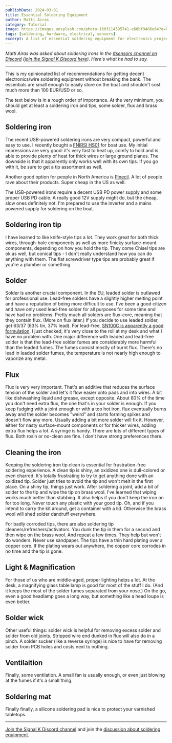 ```yaml
---
publishDate: 2024-03-01
title: Essential Soldering Equipment
author: Matti Airas
category: Tutorial
image: https://images.unsplash.com/photo-1603114595741-e60bf9486e04?q=80&w=2940&auto=format&fit=crop&ixlib=rb-4.0.3&ixid=M3wxMjA3fDB8MHxwaG90by1wYWdlfHx8fGVufDB8fHx8fA%3D%3D
tags: [soldering, hardware, electrical, sensors]
excerpt: A list of essential soldering equipment for electronics projects on a boat from an experienced Signal K community member.
---
```


_Matti Airas was asked about soldering irons in the [#sensors channel on Discord](https://discord.com/channels/1170433917761892493/1213244312532553739/1213244312532553739) ([join the Signal K Discord here](https://discord.gg/uuZrwz4dCS)). Here's what he had to say._

---

This is my opinionated list of recommendations for getting decent electronics/wire soldering equipment without breaking the bank. The essentials are small enough to easily store on the boat and shouldn't cost much more than 100 EUR/USD or so.

The text below is in a rough order of importance. At the very minimum, you should get at least a soldering iron and tips, some solder, flux and brass wool.

## Soldering iron

The recent USB-powered soldering irons are very compact, powerful and easy to use. I recently bought a [FNIRSI HS01](https://www.aliexpress.com/item/1005005389114974.html) for boat use. My initial impressions are very good: it's very fast to heat up, comfy to hold and is able to provide plenty of heat for thick wires or large ground planes. The downside is that it apparently only works well with its own tips. If you go with it, be sure to get a tip assortment as well.

Another good option for people in North America is [Pinecil](https://pine64.com/product-category/pinecil/). A lot of people rave about their products. Super cheap in the US as well.

The USB-powered irons require a decent USB PD power supply and some proper USB PD cable. A really good 12V supply might do, but the cheap, slow ones definitely not. I'm prepared to use the inverter and a mains powered supply for soldering on the boat.

## Soldering iron tip

I have learned to like knife-style tips a lot. They work great for both thick wires, through-hole components as well as more finicky surface-mount components, depending on how you hold the tip. They come Chisel tips are ok as well, but conical tips - I don't really understand how you can do anything with them. The flat screwdriver type tips are probably great if you're a plumber or something.

## Solder

Solder is another crucial component. In the EU, leaded solder is outlawed for professional use. Lead-free solders have a slightly higher melting point and have a reputation of being more difficult to use. I've been a good citizen and have only used lead-free solder for all purposes for some time and have had no problems. Pretty much all solders are flux-core, meaning that they contain flux. (More on flux later.) If you decide to use leaded solder, get 63/37 (63% tin, 37% lead). For lead-free, [SN100C is apparently a good formulation](https://hackaday.com/2020/01/28/lead-free-solder-alloys-their-properties-and-best-types-for-daily-use/). I just checked; it's very close to the roll at my desk and what I have no problem with. One major difference with leaded and lead-free solder is that the lead-free solder fumes are considerably more harmful than the leaded fumes. The fumes consist mostly of burnt flux. There's no lead in leaded solder fumes, the temperature is not nearly high enough to vaporize any metal.

## Flux

Flux is very very important. That's an additive that reduces the surface tension of the solder and let's it flow easier onto pads and into wires. A bit like dishwashing liquid and grease, except opposite. About 80% of the time you don't need extra flux, the one that's in your solder is enough. If you keep fudging with a joint enough or with a too hot iron, flux eventually burns away and the solder becomes "weird" and starts forming spikes and doesn't flow any more. Usually adding a bit more solder will fix it. However, either for nasty surface-mount components or for thicker wires, adding extra flux helps a lot. A syringe is handy. There are lots of different types of flux. Both rosin or no-clean are fine. I don't have strong preferences there.

## Cleaning the iron

Keeping the soldering iron tip clean is essential for frustration-free soldering experience. A clean tip is shiny, an oxidized one is dull-colored or even charred. It's totally frustrating to try to get anything done with an oxidized tip. Solder just tries to avoid the tip and won't melt in the first place. On a shiny tip, things just work. After soldering a joint, add a bit of solder to the tip and wipe the tip on brass wool. I've learned that wiping works much better than stabbing. It also helps if you don't keep the iron on for too long. Never touch any plastic with your good tip. Oh, and if you intend to carry the kit around, get a container with a lid. Otherwise the brass wool will shed solder dandruff everywhere.

For badly corroded tips, there are also soldering tip cleaners/refreshers/activators. You dunk the tip in them for a second and then wipe on the brass wool. And repeat a few times. They help but won't do wonders. Never use sandpaper. The tips have a thin hard plating over a copper core. If the plating wears out anywhere, the copper core corrodes in no time and the tip is gone.

## Light & Magnification

For those of us who are middle-aged, proper lighting helps a lot. At the desk, a magnifying glass table lamp is good for most of the stuff I do. (And it keeps the most of the solder fumes separated from your nose.) On the go, even a good headlamp goes a long way, but something like a head loupe is even better.

## Solder wick

Other useful things: solder wick is helpful for removing excess solder and solder from old joints. Stripped wire end dunked in flux will also do in a pinch. A solder sucker (like a reverse syringe) is nice to have for removing solder from PCB holes and costs next to nothing.

## Ventilaition

Finally, some ventilation. A small fan is usually enough, or even just blowing at the fumes if it's a small thing.

## Soldering mat

Finally finally, a silicone soldering pad is nice to protect your varnished tabletops.

---

[Join the Signal K Discord channel](https://discord.gg/uuZrwz4dCS) and join the [discussion about soldering equipment](https://discord.com/channels/1170433917761892493/1213244312532553739/1213244312532553739).
